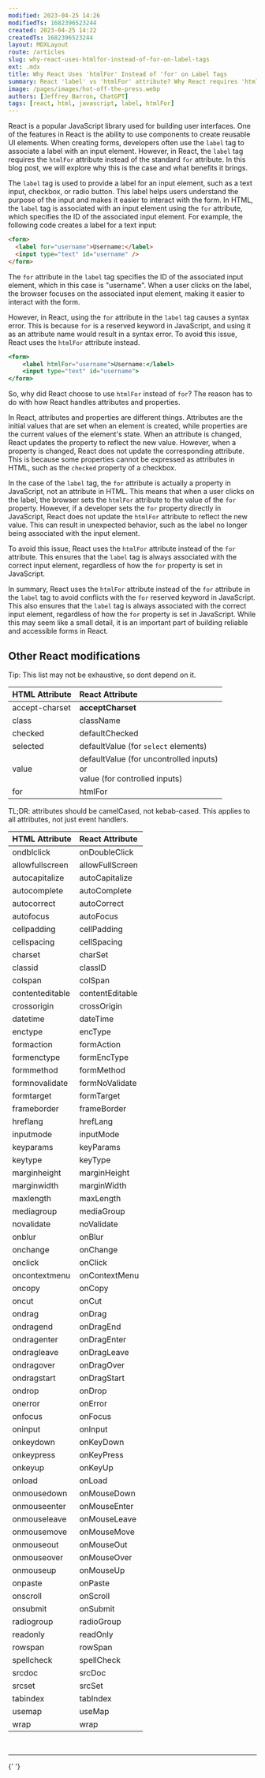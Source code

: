 ```yaml
---
modified: 2023-04-25 14:26
modifiedTs: 1682396523244
created: 2023-04-25 14:22
createdTs: 1682396523244
layout: MDXLayout
route: /articles
slug: why-react-uses-htmlfor-instead-of-for-on-label-tags
ext: .mdx
title: Why React Uses 'htmlFor' Instead of 'for' on Label Tags
summary: React 'label' vs 'htmlFor' attribute? Why React requires 'htmlFor'.
image: /pages/images/hot-off-the-press.webp
authors: [Jeffrey Barron, ChatGPT]
tags: [react, html, javascript, label, htmlFor]
---
```


React is a popular JavaScript library used for building user interfaces. One of the features in React is the ability to use components to create reusable UI elements. When creating forms, developers often use the `label` tag to associate a label with an input element. However, in React, the `label` tag requires the `htmlFor` attribute instead of the standard `for` attribute. In this blog post, we will explore why this is the case and what benefits it brings.

The `label` tag is used to provide a label for an input element, such as a text input, checkbox, or radio button. This label helps users understand the purpose of the input and makes it easier to interact with the form. In HTML, the `label` tag is associated with an input element using the `for` attribute, which specifies the ID of the associated input element. For example, the following code creates a label for a text input:

```html
<form>
  <label for="username">Username:</label>
  <input type="text" id="username" />
</form>
```

The `for` attribute in the `label` tag specifies the ID of the associated input element, which in this case is "username". When a user clicks on the label, the browser focuses on the associated input element, making it easier to interact with the form.

However, in React, using the `for` attribute in the `label` tag causes a syntax error. This is because `for` is a reserved keyword in JavaScript, and using it as an attribute name would result in a syntax error. To avoid this issue, React uses the `htmlFor` attribute instead.

```jsx
<form>
	<label htmlFor="username">Username:</label>
	<input type="text" id="username">
</form>
```

So, why did React choose to use `htmlFor` instead of `for`? The reason has to do with how React handles attributes and properties.

In React, attributes and properties are different things. Attributes are the initial values that are set when an element is created, while properties are the current values of the element's state. When an attribute is changed, React updates the property to reflect the new value. However, when a property is changed, React does not update the corresponding attribute. This is because some properties cannot be expressed as attributes in HTML, such as the `checked` property of a checkbox.

In the case of the `label` tag, the `for` attribute is actually a property in JavaScript, not an attribute in HTML. This means that when a user clicks on the label, the browser sets the `htmlFor` attribute to the value of the `for` property. However, if a developer sets the `for` property directly in JavaScript, React does not update the `htmlFor` attribute to reflect the new value. This can result in unexpected behavior, such as the label no longer being associated with the input element.

To avoid this issue, React uses the `htmlFor` attribute instead of the `for` attribute. This ensures that the `label` tag is always associated with the correct input element, regardless of how the `for` property is set in JavaScript.

In summary, React uses the `htmlFor` attribute instead of the `for` attribute in the `label` tag to avoid conflicts with the `for` reserved keyword in JavaScript. This also ensures that the `label` tag is always associated with the correct input element, regardless of how the `for` property is set in JavaScript. While this may seem like a small detail, it is an important part of building reliable and accessible forms in React.

## Other React modifications

Tip: This list may not be exhaustive, so dont depend on it.

| HTML Attribute | React Attribute                                                                   |
| :------------- | :-------------------------------------------------------------------------------- |
| accept-charset | **acceptCharset**                                                                 |
| class          | className                                                                         |
| checked        | defaultChecked                                                                    |
| selected       | defaultValue (for `select` elements)                                              |
| value          | defaultValue (for uncontrolled inputs)<br />or<br />value (for controlled inputs) |
| for            | htmlFor                                                                           |

TL;DR: attributes should be camelCased, not kebab-cased. This applies to all attributes, not just event handlers.

| HTML Attribute  | React Attribute |
| :-------------- | :-------------- |
| ondblclick      | onDoubleClick   |
| allowfullscreen | allowFullScreen |
| autocapitalize  | autoCapitalize  |
| autocomplete    | autoComplete    |
| autocorrect     | autoCorrect     |
| autofocus       | autoFocus       |
| cellpadding     | cellPadding     |
| cellspacing     | cellSpacing     |
| charset         | charSet         |
| classid         | classID         |
| colspan         | colSpan         |
| contenteditable | contentEditable |
| crossorigin     | crossOrigin     |
| datetime        | dateTime        |
| enctype         | encType         |
| formaction      | formAction      |
| formenctype     | formEncType     |
| formmethod      | formMethod      |
| formnovalidate  | formNoValidate  |
| formtarget      | formTarget      |
| frameborder     | frameBorder     |
| hreflang        | hrefLang        |
| inputmode       | inputMode       |
| keyparams       | keyParams       |
| keytype         | keyType         |
| marginheight    | marginHeight    |
| marginwidth     | marginWidth     |
| maxlength       | maxLength       |
| mediagroup      | mediaGroup      |
| novalidate      | noValidate      |
| onblur          | onBlur          |
| onchange        | onChange        |
| onclick         | onClick         |
| oncontextmenu   | onContextMenu   |
| oncopy          | onCopy          |
| oncut           | onCut           |
| ondrag          | onDrag          |
| ondragend       | onDragEnd       |
| ondragenter     | onDragEnter     |
| ondragleave     | onDragLeave     |
| ondragover      | onDragOver      |
| ondragstart     | onDragStart     |
| ondrop          | onDrop          |
| onerror         | onError         |
| onfocus         | onFocus         |
| oninput         | onInput         |
| onkeydown       | onKeyDown       |
| onkeypress      | onKeyPress      |
| onkeyup         | onKeyUp         |
| onload          | onLoad          |
| onmousedown     | onMouseDown     |
| onmouseenter    | onMouseEnter    |
| onmouseleave    | onMouseLeave    |
| onmousemove     | onMouseMove     |
| onmouseout      | onMouseOut      |
| onmouseover     | onMouseOver     |
| onmouseup       | onMouseUp       |
| onpaste         | onPaste         |
| onscroll        | onScroll        |
| onsubmit        | onSubmit        |
| radiogroup      | radioGroup      |
| readonly        | readOnly        |
| rowspan         | rowSpan         |
| spellcheck      | spellCheck      |
| srcdoc          | srcDoc          |
| srcset          | srcSet          |
| tabindex        | tabIndex        |
| usemap          | useMap          |
| wrap            | wrap            |

<br />
<hr />{' '}
